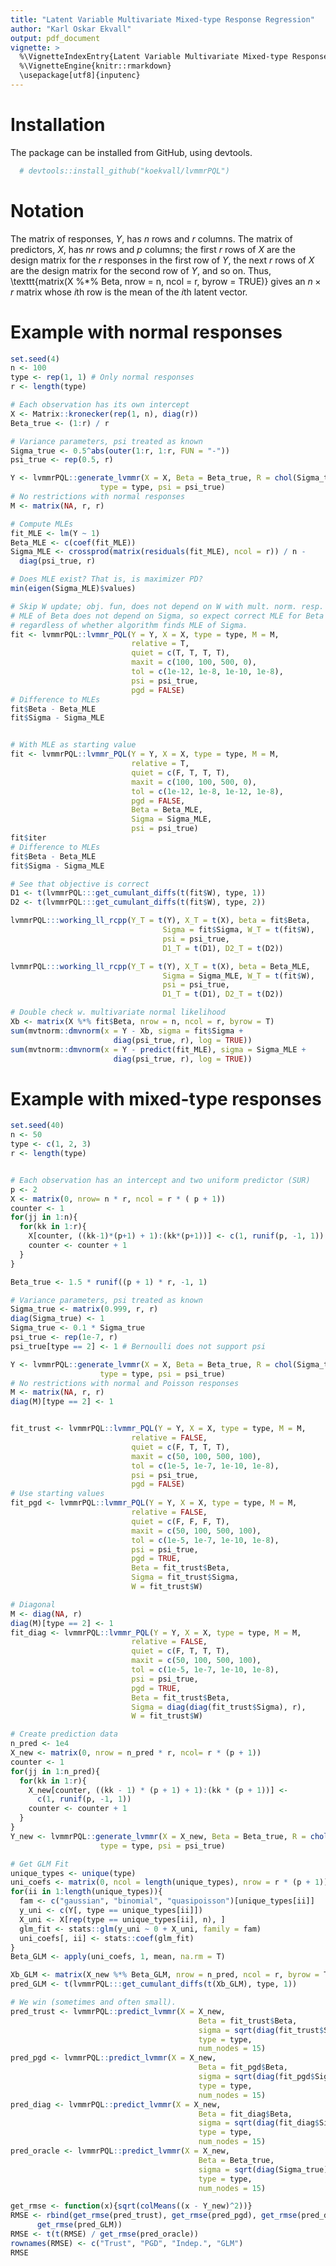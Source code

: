 ```yaml
---
title: "Latent Variable Multivariate Mixed-type Response Regression"
author: "Karl Oskar Ekvall"
output: pdf_document
vignette: >
  %\VignetteIndexEntry{Latent Variable Multivariate Mixed-type Response Regression}
  %\VignetteEngine{knitr::rmarkdown}
  \usepackage[utf8]{inputenc}
---
```


# Installation

The package can be installed from GitHub, using devtools.

```r
  # devtools::install_github("koekvall/lvmmrPQL") 
```


# Notation

The matrix of responses, $Y$, has $n$ rows and $r$ columns. The matrix of predictors, $X$, has $nr$ rows and $p$ columns; the first $r$ rows of $X$ are the design matrix for the $r$ responses in the first row of $Y$, the next $r$ rows of $X$ are the design matrix for the second row of $Y$, and so on. Thus, \texttt{matrix(X %*% Beta, nrow = n, ncol = r, byrow = TRUE)} gives an $n\times r$ matrix whose $i$th row is the mean of the $i$th latent vector.

# Example with normal responses
```r
set.seed(4)
n <- 100
type <- rep(1, 1) # Only normal responses
r <- length(type)

# Each observation has its own intercept
X <- Matrix::kronecker(rep(1, n), diag(r))
Beta_true <- (1:r) / r

# Variance parameters, psi treated as known
Sigma_true <- 0.5^abs(outer(1:r, 1:r, FUN = "-"))
psi_true <- rep(0.5, r)

Y <- lvmmrPQL::generate_lvmmr(X = X, Beta = Beta_true, R = chol(Sigma_true),
                    type = type, psi = psi_true)
# No restrictions with normal responses
M <- matrix(NA, r, r)

# Compute MLEs
fit_MLE <- lm(Y ~ 1)
Beta_MLE <- c(coef(fit_MLE))
Sigma_MLE <- crossprod(matrix(residuals(fit_MLE), ncol = r)) / n -
  diag(psi_true, r)

# Does MLE exist? That is, is maximizer PD?
min(eigen(Sigma_MLE)$values)

# Skip W update; obj. fun, does not depend on W with mult. norm. resp.
# MLE of Beta does not depend on Sigma, so expect correct MLE for Beta
# regardless of whether algorithm finds MLE of Sigma.
fit <- lvmmrPQL::lvmmr_PQL(Y = Y, X = X, type = type, M = M,
                           relative = T,
                           quiet = c(T, T, T, T),
                           maxit = c(100, 100, 500, 0),
                           tol = c(1e-12, 1e-8, 1e-10, 1e-8),
                           psi = psi_true,
                           pgd = FALSE)
# Difference to MLEs
fit$Beta - Beta_MLE
fit$Sigma - Sigma_MLE


# With MLE as starting value
fit <- lvmmrPQL::lvmmr_PQL(Y = Y, X = X, type = type, M = M,
                           relative = T,
                           quiet = c(F, T, T, T),
                           maxit = c(100, 100, 500, 0),
                           tol = c(1e-12, 1e-8, 1e-12, 1e-8),
                           pgd = FALSE,
                           Beta = Beta_MLE,
                           Sigma = Sigma_MLE,
                           psi = psi_true)
fit$iter
# Difference to MLEs
fit$Beta - Beta_MLE
fit$Sigma - Sigma_MLE

# See that objective is correct
D1 <- t(lvmmrPQL:::get_cumulant_diffs(t(fit$W), type, 1))
D2 <- t(lvmmrPQL:::get_cumulant_diffs(t(fit$W), type, 2))

lvmmrPQL:::working_ll_rcpp(Y_T = t(Y), X_T = t(X), beta = fit$Beta,
                                  Sigma = fit$Sigma, W_T = t(fit$W),
                                  psi = psi_true,
                                  D1_T = t(D1), D2_T = t(D2))

lvmmrPQL:::working_ll_rcpp(Y_T = t(Y), X_T = t(X), beta = Beta_MLE,
                                  Sigma = Sigma_MLE, W_T = t(fit$W),
                                  psi = psi_true,
                                  D1_T = t(D1), D2_T = t(D2))

# Double check w. multivariate normal likelihood
Xb <- matrix(X %*% fit$Beta, nrow = n, ncol = r, byrow = T)
sum(mvtnorm::dmvnorm(x = Y - Xb, sigma = fit$Sigma +
                       diag(psi_true, r), log = TRUE))
sum(mvtnorm::dmvnorm(x = Y - predict(fit_MLE), sigma = Sigma_MLE +
                       diag(psi_true, r), log = TRUE))


```


# Example with mixed-type responses
```r
set.seed(40)
n <- 50
type <- c(1, 2, 3)
r <- length(type)


# Each observation has an intercept and two uniform predictor (SUR)
p <- 2
X <- matrix(0, nrow= n * r, ncol = r * ( p + 1))
counter <- 1
for(jj in 1:n){
  for(kk in 1:r){
    X[counter, ((kk-1)*(p+1) + 1):(kk*(p+1))] <- c(1, runif(p, -1, 1))
    counter <- counter + 1
  }
}

Beta_true <- 1.5 * runif((p + 1) * r, -1, 1)

# Variance parameters, psi treated as known
Sigma_true <- matrix(0.999, r, r)
diag(Sigma_true) <- 1
Sigma_true <- 0.1 * Sigma_true
psi_true <- rep(1e-7, r)
psi_true[type == 2] <- 1 # Bernoulli does not support psi

Y <- lvmmrPQL::generate_lvmmr(X = X, Beta = Beta_true, R = chol(Sigma_true),
                    type = type, psi = psi_true)
# No restrictions with normal and Poisson responses
M <- matrix(NA, r, r)
diag(M)[type == 2] <- 1


fit_trust <- lvmmrPQL::lvmmr_PQL(Y = Y, X = X, type = type, M = M,
                           relative = FALSE,
                           quiet = c(F, T, T, T),
                           maxit = c(50, 100, 500, 100),
                           tol = c(1e-5, 1e-7, 1e-10, 1e-8),
                           psi = psi_true,
                           pgd = FALSE)
# Use starting values
fit_pgd <- lvmmrPQL::lvmmr_PQL(Y = Y, X = X, type = type, M = M,
                           relative = FALSE,
                           quiet = c(F, F, F, T),
                           maxit = c(50, 100, 500, 100),
                           tol = c(1e-5, 1e-7, 1e-10, 1e-8),
                           psi = psi_true,
                           pgd = TRUE,
                           Beta = fit_trust$Beta,
                           Sigma = fit_trust$Sigma,
                           W = fit_trust$W)

# Diagonal
M <- diag(NA, r)
diag(M)[type == 2] <- 1
fit_diag <- lvmmrPQL::lvmmr_PQL(Y = Y, X = X, type = type, M = M,
                           relative = FALSE,
                           quiet = c(F, T, T, T),
                           maxit = c(50, 100, 500, 100),
                           tol = c(1e-5, 1e-7, 1e-10, 1e-8),
                           psi = psi_true,
                           pgd = TRUE,
                           Beta = fit_trust$Beta,
                           Sigma = diag(diag(fit_trust$Sigma), r),
                           W = fit_trust$W)

# Create prediction data
n_pred <- 1e4
X_new <- matrix(0, nrow = n_pred * r, ncol= r * (p + 1))
counter <- 1
for(jj in 1:n_pred){
  for(kk in 1:r){
    X_new[counter, ((kk - 1) * (p + 1) + 1):(kk * (p + 1))] <-
      c(1, runif(p, -1, 1))
    counter <- counter + 1
  }
}
Y_new <- lvmmrPQL::generate_lvmmr(X = X_new, Beta = Beta_true, R = chol(Sigma_true),
                    type = type, psi = psi_true)

# Get GLM Fit
unique_types <- unique(type)
uni_coefs <- matrix(0, ncol = length(unique_types), nrow = r * (p + 1))
for(ii in 1:length(unique_types)){
  fam <- c("gaussian", "binomial", "quasipoisson")[unique_types[ii]]
  y_uni <- c(Y[, type == unique_types[ii]])
  X_uni <- X[rep(type == unique_types[ii], n), ]
  glm_fit <- stats::glm(y_uni ~ 0 + X_uni, family = fam)
  uni_coefs[, ii] <- stats::coef(glm_fit)
}
Beta_GLM <- apply(uni_coefs, 1, mean, na.rm = T)

Xb_GLM <- matrix(X_new %*% Beta_GLM, nrow = n_pred, ncol = r, byrow = T)
pred_GLM <- t(lvmmrPQL:::get_cumulant_diffs(t(Xb_GLM), type, 1))

# We win (sometimes and often small).
pred_trust <- lvmmrPQL::predict_lvmmr(X = X_new,
                                          Beta = fit_trust$Beta,
                                          sigma = sqrt(diag(fit_trust$Sigma)),
                                          type = type,
                                          num_nodes = 15)
pred_pgd <- lvmmrPQL::predict_lvmmr(X = X_new,
                                          Beta = fit_pgd$Beta,
                                          sigma = sqrt(diag(fit_pgd$Sigma)),
                                          type = type,
                                          num_nodes = 15)
pred_diag <- lvmmrPQL::predict_lvmmr(X = X_new,
                                          Beta = fit_diag$Beta,
                                          sigma = sqrt(diag(fit_diag$Sigma)),
                                          type = type,
                                          num_nodes = 15)
pred_oracle <- lvmmrPQL::predict_lvmmr(X = X_new,
                                          Beta = Beta_true,
                                          sigma = sqrt(diag(Sigma_true)),
                                          type = type,
                                          num_nodes = 15)

get_rmse <- function(x){sqrt(colMeans((x - Y_new)^2))}
RMSE <- rbind(get_rmse(pred_trust), get_rmse(pred_pgd), get_rmse(pred_diag), 
      get_rmse(pred_GLM))
RMSE <- t(t(RMSE) / get_rmse(pred_oracle))
rownames(RMSE) <- c("Trust", "PGD", "Indep.", "GLM")
RMSE
```

